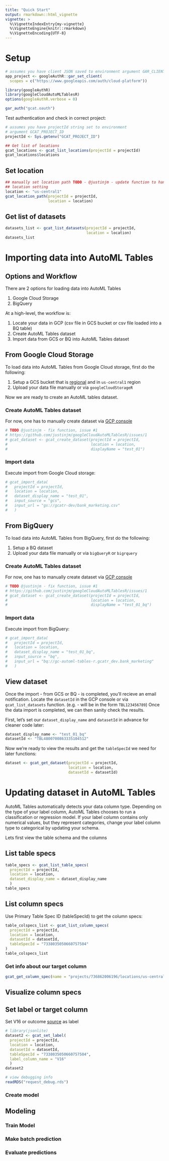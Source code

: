 ```yaml
---
title: "Quick Start"
output: rmarkdown::html_vignette
vignette: >
  %\VignetteIndexEntry{my-vignette}
  %\VignetteEngine{knitr::rmarkdown}
  %\VignetteEncoding{UTF-8}
---
```


# Setup 

```r
# assumes you have client JSON saved to environment argument GAR_CLIENT_JSON
app_project <- googleAuthR::gar_set_client(
  scopes = c("https://www.googleapis.com/auth/cloud-platform"))

library(googleAuthR)
library(googleCloudAutoMLTablesR)
options(googleAuthR.verbose = 0)

gar_auth("gcat.oauth")
```

Test authentication and check in correct project: 

```r
# assumes you have projectId string set to environment 
# argument GCAT_PROJECT_ID
projectId <- Sys.getenv("GCAT_PROJECT_ID")

## Get list of locations 
gcat_locations <- gcat_list_locations(projectId = projectId)
gcat_locations$locations
```

## Set location 

```r
## manually set location path TODO - @justinjm - update function to handle 
## location setting 
location <- "us-central1"
gcat_location_path(projectId = projectId, 
                   location = location)
```

## Get list of datasets 

```r
datasets_list <- gcat_list_datasets(projectId = projectId,
                                    location = location)
datasets_list
```

# Importing data into AutoML Tables 

## Options and Workflow

There are 2 options for loading data into AutoML Tables

1. Google Cloud Storage 
2. BigQuery

At a high-level, the workflow is:

1. Locate your data in GCP (csv file in GCS bucket or csv file loaded into a BQ table)
1. Create AutoML Tables dataset
2. Import data from GCS or BQ into AutoML Tables dataset 

## From Google Cloud Storage

To load data into AutoML Tables from Google Cloud storage, first do the following:

1. Setup a GCS bucket that is [regional](https://cloud.google.com/automl-tables/docs/prepare#bucket_requirements) and in `us-central1` region
2. Upload your data file manually or via `googleCloudStorageR`

Now we are ready to create an AutoML tables dataset.

### Create AutoML Tables dataset 

For now, one has to manually create dataset via [GCP console](https://console.cloud.google.com/automl-tables/datasets/) 

```r
# TODO @justinjm - fix function, issue #1 
# https://github.com/justinjm/googleCloudAutoMLTablesR/issues/1  
# gcat_dataset <- gcat_create_dataset(projectId = projectId,
#                                     location = location,
#                                     displayName = "test_01")
```

### Import data 

Execute import from Google Cloud storage: 

```r
# gcat_import_data(
#   projectId = projectId,
#   location = location,
#   dataset_display_name = "test_01",
#   input_source = "gcs",
#   input_url = "gs://gcatr-dev/bank_marketing.csv"
#   )
```

## From BigQuery 

To load data into AutoML Tables from BigQuery, first do the following:

1. Setup a BQ dataset 
2. Upload your data file manually or via `bigQueryR` or `bigrquery`

### Create AutoML Tables dataset 

For now, one has to manually create dataset via [GCP console](https://console.cloud.google.com/automl-tables/datasets/) 

```r
# TODO @justinjm - fix function, issue #1 
# https://github.com/justinjm/googleCloudAutoMLTablesR/issues/1  
# gcat_dataset <- gcat_create_dataset(projectId = projectId,
#                                     location = location,
#                                     displayName = "test_01_bq")
```

### Import data 

Execute import from BigQuery: 

```r
# gcat_import_data(
#   projectId = projectId,
#   location = location,
#   dataset_display_name = "test_01_bq",
#   input_source = "bq",
#   input_url = "bq://gc-automl-tables-r.gcatr_dev.bank_marketing"
#   )
```


## View dataset 

Once the import - from GCS or BQ - is completed, you'll recieve an email notification. Locate the `datasetId` in the GCP console or via `gcat_list_datasets` function. (e.g. - will be in the form `TBL123456789`) Once the data import is completed, we can then sanity check the results.

First, let's set our `dataset_display_name` and `datasetId` in advance for cleaner code later:

```r
dataset_display_name <- "test_01_bq"
datasetId <- "TBL4800700863335104512"
```

Now we're ready to view the results and get the `tableSpecId` we need for later functions:

```r
dataset <- gcat_get_dataset(projectId = projectId,
                            location = location,
                            datasetId = datasetId)
```

# Updating dataset in AutoML Tables

AutoML Tables automatically detects your data column type. Depending on the type of your label column, AutoML Tables chooses to run a classification or regression model. If your label column contains only numerical values, but they represent categories, change your label column type to categorical by updating your schema.

Lets first view the table schema and the columns

## List table specs 

```r
table_specs <- gcat_list_table_specs(
  projectId = projectId,
  location = location,
  dataset_display_name = dataset_display_name 
  )
table_specs
```

## List column specs 

Use Primary Table Spec ID (tableSpecId) to get the column specs:  

```r
table_colspecs_list <- gcat_list_column_specs(
  projectId = projectId,
  location = location,
  datasetId = datasetId,
  tableSpecId = "7338035050660757504"
)
table_colspecs_list
```


### Get info about our target column 

```r
gcat_get_column_spec(name = "projects/736862006196/locations/us-central1/datasets/TBL4800700863335104512/tableSpecs/7338035050660757504/columnSpecs/7181143537470144512")
```



## Visualize column specs 

## Set label or target column 

Set V16 or outcome [source](https://datahub.io/machine-learning/bank-marketing) as label

```r
# library(jsonlite)
dataset2 <- gcat_set_label(
  projectId = projectId,
  location = location,
  datasetId = datasetId,
  tableSpecId = "7338035050660757504",
  label_column_name = "V16" 
  )
dataset2
```



```r
# view debugging info
readRDS("request_debug.rds")
```


### Create model 

## Modeling 

### Train Model

### Make batch prediction 

### Evaluate predictions 
